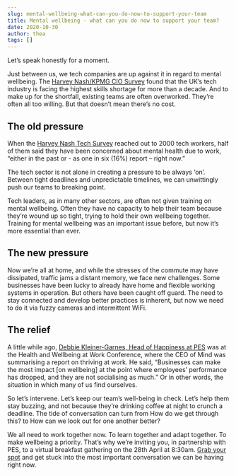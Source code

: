 ```yaml
---
slug: mental-wellbeing-what-can-you-do-now-to-support-your-team
title: Mental wellbeing - what can you do now to support your team?
date: 2020-10-30
author: thea
tags: []
---
```

Let’s speak honestly for a moment. 

Just between us, we tech companies are up against it in regard to mental wellbeing. The [Harvey Nash/KPMG CIO Survey](http://www.hnkpmgciosurvey.com/) found that the UK’s tech industry is facing the highest skills shortage for more than a decade. And to make up for the shortfall, existing teams are often overworked. They’re often all too willing. But that doesn’t mean there’s no cost. 

## The old pressure

When the [Harvey Nash Tech Survey](https://www.hntechsurvey.com/) reached out to 2000 tech workers, half of them said they have been concerned about mental health due to work, “either in the past or - as one in six (16%) report – right now.” 

The tech sector is not alone in creating a pressure to be always ‘on’. Between tight deadlines and unpredictable timelines, we can unwittingly push our teams to breaking point. 

Tech leaders, as in many other sectors, are often not given training on mental wellbeing. Often they have no capacity to help their team because they’re wound up so tight, trying to hold their own wellbeing together. Training for mental wellbeing was an important issue before, but now it’s more essential than ever.

## The new pressure

Now we’re all at home, and while the stresses of the commute may have dissipated, traffic jams a distant memory, we face new challenges. Some businesses have been lucky to already have home and flexible working systems in operation. But others have been caught off guard. The need to stay connected and develop better practices is inherent, but now we need to do it via fuzzy cameras and intermittent WiFi.

## The relief

A little while ago, [Debbie Kleiner-Garnes, Head of Happiness at PES](https://www.wearepes.co.uk/health-and-wellbeing-at-work-conference-highlights/) was at the Health and Wellbeing at Work Conference, where the CEO of Mind was summarising a report on thriving at work. He said, “Businesses can make the most impact \[on wellbeing] at the point where employees’ performance has dropped, and they are not socialising as much.” Or in other words, the situation in which many of us find ourselves. 

So let’s intervene. Let’s keep our team’s well-being in check. Let’s help them stay buzzing, and not because they’re drinking coffee at night to crunch a deadline. The tide of conversation can turn from How do we get through this? to How can we look out for one another better?

We all need to work together now. To learn together and adapt together. To make wellbeing a priority. That’s why we’re inviting you, in partnership with PES, to a virtual breakfast gathering on the 28th April at 8:30am. [Grab your spot](https://bit.ly/2JjcRuk) and get stuck into the most important conversation we can be having right now.